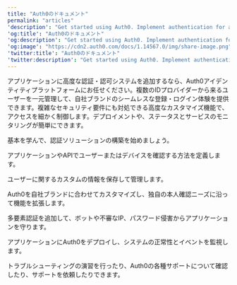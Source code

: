 ---
title: "Auth0のドキュメント"
permalink: "articles"
'description': "Get started using Auth0. Implement authentication for any kind of application in minutes."
'og:title': "Auth0のドキュメント"
'og:description': "Get started using Auth0. Implement authentication for any kind of application in minutes."
'og:image': "https://cdn2.auth0.com/docs/1.14567.0/img/share-image.png"
'twitter:title': "Auth0のドキュメント"
'twitter:description': "Get started using Auth0. Implement authentication for any kind of application in minutes."
---


<AuthDocsPipeline/>

アプリケーションに高度な認証・認可システムを追加するなら、Auth0アイデンティティプラットフォームにお任せください。複数のIDプロバイダーから来るユーザーを一元管理して、自社ブランドのシームレスな登録・ログイン体験を提供できます。複雑なセキュリティ要件にも対処できる高度なカスタマイズ機能で、アクセスを細かく制御します。デプロイメントや、ステータスとサービスのモニタリングが簡単にできます。

<Card title="はじめに" href="/ja-jp/get-started">

基本を学んで、認証ソリューションの構築を始めましょう。

</Card>

<Card title="認証" href="/ja-jp/authenticate">

アプリケーションやAPIでユーザーまたはデバイスを確認する方法を定義します。

</Card>

<Card title="ユーザー管理" href="/ja-jp/manage-users">

ユーザーに関するカスタムの情報を保存して管理します。

</Card>

<Card title="カスタマイズ" href="/ja-jp/customize">

Auth0を自社ブランドに合わせてカスタマイズし、独自の本人確認ニーズに沿って機能を拡張します。

</Card>

<Card title="セキュリティ保護" href="/ja-jp/secure">

多要素認証を追加して、ボットや不審なIP、パスワード侵害からアプリケーションを守ります。

</Card>

<Card title="デプロイメントとモニタリング" href="/ja-jp/deploy-monitor">

アプリケーションにAuth0をデプロイし、システムの正常性とイベントを監視します。

</Card>

<Card title="トラブルシューティング" href="/ja-jp/troubleshoot">

トラブルシューティングの演習を行ったり、Auth0の各種サポートについて確認したり、サポートを依頼したりできます。

</Card>

